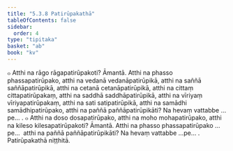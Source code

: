 ```yaml
---
title: "5.3.8 Patirūpakathā"
tableOfContents: false
sidebar:
  order: 4
type: "tipitaka"
basket: "ab"
book: "kv"
---
```



<DynamicBreadcrumb />

<Division number="915" book="kv" bookNo="32" page="452">

<Paragraph number="2789" book="kv">
๐ Atthi na rāgo rāgapatirūpakoti? Āmantā. Atthi na phasso phassapatirūpako, atthi na vedanā vedanāpatirūpikā, atthi na saññā saññāpatirūpikā, atthi na cetanā cetanāpatirūpikā, atthi na cittaṃ cittapatirūpakaṃ, atthi na saddhā saddhāpatirūpikā, atthi na vīriyaṃ vīriyapatirūpakaṃ, atthi na sati satipatirūpikā, atthi na samādhi samādhipatirūpako, atthi na paññā paññāpatirūpikāti? Na hevaṃ vattabbe …pe… .
</Paragraph>

</Division>
<Division number="916" book="kv" bookNo="32" page="453">

<Paragraph number="2790" book="kv">
๐ Atthi na doso dosapatirūpako, atthi na moho mohapatirūpako, atthi na kileso kilesapatirūpakoti? Āmantā. Atthi na phasso phassapatirūpako …pe…  atthi na paññā paññāpatirūpikāti? Na hevaṃ vattabbe …pe… .

</Paragraph>
</Division>

<Paragraph number="2791" type="center" book="kv">
Patirūpakathā niṭṭhitā.
</Paragraph>
